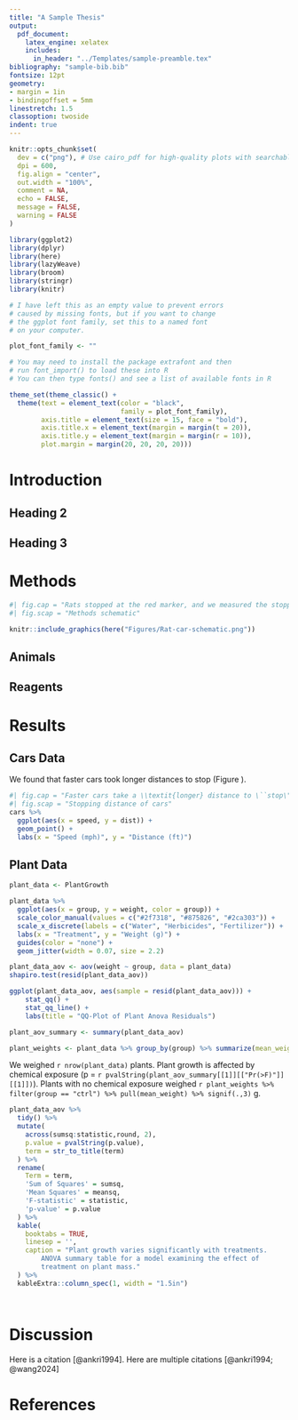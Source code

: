 ```yaml
---
title: "A Sample Thesis"
output:
  pdf_document:
    latex_engine: xelatex
    includes:
      in_header: "../Templates/sample-preamble.tex"
bibliography: "sample-bib.bib"
fontsize: 12pt
geometry:
- margin = 1in
- bindingoffset = 5mm
linestretch: 1.5
classoption: twoside
indent: true
---
```


```r
knitr::opts_chunk$set(
  dev = c("png"), # Use cairo_pdf for high-quality plots with searchable text, but note that this may not work for Mac users
  dpi = 600,
  fig.align = "center",
  out.width = "100%",
  comment = NA,
  echo = FALSE,
  message = FALSE,
  warning = FALSE
)
```

```r
library(ggplot2)
library(dplyr)
library(here)
library(lazyWeave)
library(broom)
library(stringr)
library(knitr)
```

```r
# I have left this as an empty value to prevent errors 
# caused by missing fonts, but if you want to change
# the ggplot font family, set this to a named font 
# on your computer.

plot_font_family <- ""

# You may need to install the package extrafont and then
# run font_import() to load these into R
# You can then type fonts() and see a list of available fonts in R

theme_set(theme_classic() +
  theme(text = element_text(color = "black",
                            family = plot_font_family),
        axis.title = element_text(size = 15, face = "bold"),
        axis.title.x = element_text(margin = margin(t = 20)),
        axis.title.y = element_text(margin = margin(r = 10)),
        plot.margin = margin(20, 20, 20, 20)))
```


\begin{centering}
\begin{spacing}{1}
\Large

by
\LARGE

Christelinda Laureijs

\end{spacing}
\end{centering}

\large
\vspace*{\fill}


\begin{centering}
\begin{spacing}{1}
A thesis submitted to the\\
Department of Biology\\
Mount Allison University\\
in partial fulfillment of the requirements for the\\
Bachelor of Science degree with Honours\\
in Biology

April 10, 2024

\end{spacing}
\end{centering}


\newpage
\pagenumbering{roman}

\tableofcontents

\listoffigures

\pagenumbering{arabic}



# Introduction


## Heading 2

\blindtext

## Heading 3

\blindtext

# Methods

```r
#| fig.cap = "Rats stopped at the red marker, and we measured the stopping distance. \\label{methods-schematic}",
#| fig.scap = "Methods schematic"

knitr::include_graphics(here("Figures/Rat-car-schematic.png"))
```


## Animals

\blindtext

## Reagents

\blindtext

# Results

## Cars Data

We found that faster cars took longer distances to stop (Figure \ref{cars-plot}).


\blindtext


```r
#| fig.cap = "Faster cars take a \\textit{longer} distance to \``stop\". \\label{cars-plot}",
#| fig.scap = "Stopping distance of cars"
cars %>% 
  ggplot(aes(x = speed, y = dist)) +
  geom_point() +
  labs(x = "Speed (mph)", y = "Distance (ft)")
```

\blindtext

## Plant Data


```r
plant_data <- PlantGrowth

plant_data %>% 
  ggplot(aes(x = group, y = weight, color = group)) +
  scale_color_manual(values = c("#2f7318", "#875826", "#2ca303")) +
  scale_x_discrete(labels = c("Water", "Herbicides", "Fertilizer")) +
  labs(x = "Treatment", y = "Weight (g)") +
  guides(color = "none") +
  geom_jitter(width = 0.07, size = 2.2)
```

```r
plant_data_aov <- aov(weight ~ group, data = plant_data)
shapiro.test(resid(plant_data_aov))

ggplot(plant_data_aov, aes(sample = resid(plant_data_aov))) +
    stat_qq() +
    stat_qq_line() +
    labs(title = "QQ-Plot of Plant Anova Residuals")

plant_aov_summary <- summary(plant_data_aov)
```

```r
plant_weights <- plant_data %>% group_by(group) %>% summarize(mean_weight = mean(weight))
```

We weighed `r nrow(plant_data)` plants. Plant growth is affected by chemical exposure
(p = `r pvalString(plant_aov_summary[[1]][["Pr(>F)"]][[1]])`). Plants with no chemical exposure weighed `r plant_weights %>% filter(group == "ctrl") %>% pull(mean_weight) %>% signif(.,3)` g.

\blindtext

```r
plant_data_aov %>%
  tidy() %>%
  mutate(
    across(sumsq:statistic,round, 2),
    p.value = pvalString(p.value),
    term = str_to_title(term)
  ) %>%
  rename(
    Term = term,
    'Sum of Squares' = sumsq,
    'Mean Squares' = meansq,
    'F-statistic' = statistic,
    'p-value' = p.value
  ) %>% 
  kable(
    booktabs = TRUE,
    linesep = '',
    caption = "Plant growth varies significantly with treatments.
        ANOVA summary table for a model examining the effect of
        treatment on plant mass."
  ) %>%
  kableExtra::column_spec(1, width = "1.5in")




```

# Discussion


Here is a citation [@ankri1994]. Here are multiple citations [@ankri1994; @wang2024]
\blindtext


# References




